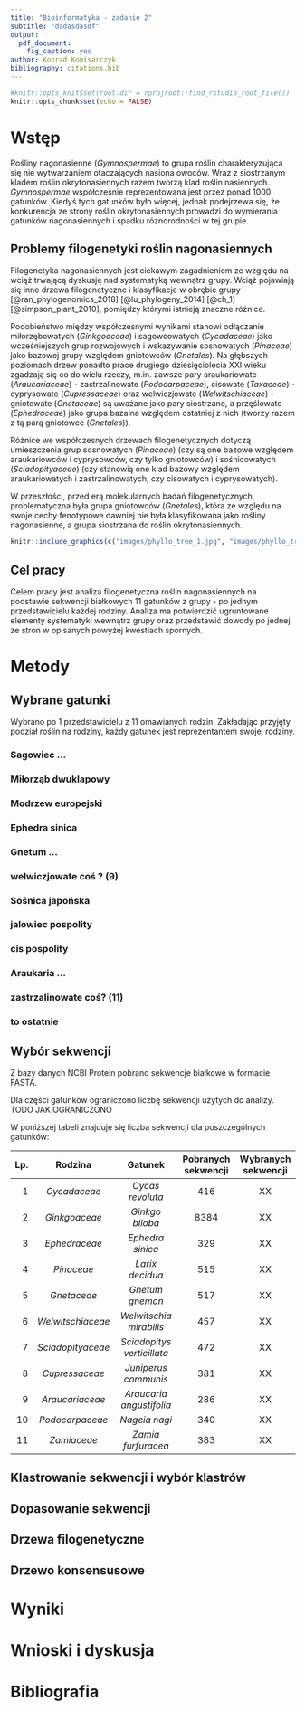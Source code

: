```yaml
---
title: "Bioinformatyka - zadanie 2"
subtitle: "dadasdasdf"
output: 
  pdf_document:
    fig_caption: yes
author: Konrad Komisarczyk
bibliography: citations.bib
---
```


```r
#knitr::opts_knit$set(root.dir = rprojroot::find_rstudio_root_file())
knitr::opts_chunk$set(echo = FALSE)
```


# Wstęp

Rośliny nagonasienne (*Gymnospermae*) to grupa roślin charakteryzująca się nie wytwarzaniem otaczających nasiona owoców.
Wraz z siostrzanym kladem roślin okrytonasiennych razem tworzą klad roślin nasiennych. *Gymnospermae* współcześnie reprezentowana jest przez ponad 1000 gatunków. Kiedyś tych gatunków było więcej, jednak podejrzewa się, że konkurencja ze strony roślin okrytonasiennych prowadzi do wymierania gatunków nagonasiennych i spadku róznorodności w tej grupie.


## Problemy filogenetyki roślin nagonasiennych

Filogenetyka nagonasiennych jest ciekawym zagadnieniem ze względu na wciąż trwającą dyskusję nad systematyką wewnątrz grupy. Wciąż pojawiają się inne drzewa filogenetyczne i klasyfikacje w obrębie grupy [@ran_phylogenomics_2018]  [@lu_phylogeny_2014] [@ch_1] [@simpson_plant_2010], pomiędzy którymi istnieją znaczne różnice. 

Podobieństwo między współczesnymi wynikami stanowi odłączanie miłorzębowatych (*Ginkgoaceae*) i sagowcowatych (*Cycadaceae*) jako wcześniejszych grup rozwojowych i wskazywanie sosnowatych (*Pinaceae*) jako bazowej grupy względem gniotowców (*Gnetales*). Na głębszych poziomach drzew ponadto prace drugiego dziesięciolecia XXI wieku zgadzają się co do wielu rzeczy, m.in. zawsze pary araukariowate (*Araucariaceae*) - zastrzalinowate (*Podocarpaceae*), cisowate (*Taxaceae*) - cyprysowate (*Cupressaceae*) oraz welwiczjowate (*Welwitschiaceae*) - gniotowate (*Gnetaceae*) są uważane jako pary siostrzane, a przęślowate (*Ephedraceae*) jako grupa bazalna względem ostatniej z nich (tworzy razem z tą parą gniotowce (*Gnetales*)).

Różnice we współczesnych drzewach filogenetycznych dotyczą umieszczenia grup sosnowatych (*Pinaceae*) (czy są one bazowe względem araukariowców i cyprysowców, czy tylko gniotowców) i sośnicowatych (*Sciadopityaceae*) (czy stanowią one klad bazowy względem araukariowatych i zastrzalinowatych, czy cisowatych i cyprysowatych). 

W przeszłości, przed erą molekularnych badań filogenetycznych, problematyczna była grupa gniotowców (*Gnetales*), która ze względu na swoje cechy fenotypowe dawniej nie była klasyfikowana jako rośliny nagonasienne, a grupa siostrzana do roślin okrytonasiennych.

```r
knitr::include_graphics(c("images/phyllo_tree_1.jpg", "images/phyllo_tree_2.png"))
```


## Cel pracy

Celem pracy jest analiza filogenetyczna roślin nagonasiennych na podstawie sekwencji białkowych 11 gatunków z grupy - po jednym przedstawicielu każdej rodziny. Analiza ma potwierdzić ugruntowane elementy systematyki wewnątrz grupy oraz przedstawić dowody po jednej ze stron w opisanych powyżej kwestiach spornych. 


# Metody


## Wybrane gatunki

Wybrano po 1 przedstawicielu z 11 omawianych rodzin. Zakładając przyjęty podział roślin na rodziny, każdy gatunek jest reprezentantem swojej rodziny. 

### Sagowiec ...

### Miłorząb dwuklapowy

### Modrzew europejski

### Ephedra sinica

### Gnetum ...

### welwiczjowate coś ? (9)

### Sośnica japońska

### jalowiec pospolity

### cis pospolity

### Araukaria ...

### zastrzalinowate coś? (11)

### to ostatnie


## Wybór sekwencji

Z bazy danych NCBI Protein pobrano sekwencje białkowe w formacie FASTA. 

Dla części gatunków ograniczono liczbę sekwencji użytych do analizy. TODO JAK OGRANICZONO

W poniższej tabeli znajduje się liczba sekwencji dla poszczególnych gatunków:

| Lp.  | Rodzina           | Gatunek                    | Pobranych sekwencji | Wybranych sekwencji |
|-----:|:-----------------:|:--------------------------:|:-------------------:|:-------------------:|
| 1    | *Cycadaceae*      | *Cycas revoluta*           | 416                 | XX |
| 2    | *Ginkgoaceae*     | *Ginkgo biloba*            | 8384                | XX |
| 3    | *Ephedraceae*     | *Ephedra sinica*           | 329                 | XX |
| 4    | *Pinaceae*        | *Larix decidua*            | 515                 | XX |
| 5    | *Gnetaceae*       | *Gnetum gnemon*            | 517                 | XX |
| 6    | *Welwitschiaceae* | *Welwitschia mirabilis*    | 457                 | XX |
| 7    | *Sciadopityaceae* | *Sciadopitys verticillata* | 472                 | XX |
| 8    | *Cupressaceae*    | *Juniperus communis*       | 381                 | XX |
| 9    | *Araucariaceae*   | *Araucaria angustifolia*   | 286                 | XX |
| 10   | *Podocarpaceae*   | *Nageia nagi*              | 340                 | XX |
| 11   | *Zamiaceae*       | *Zamia furfuracea*         | 383                 | XX |

## Klastrowanie sekwencji i wybór klastrów



## Dopasowanie sekwencji 

## Drzewa filogenetyczne

## Drzewo konsensusowe

# Wyniki


# Wnioski i dyskusja




# Bibliografia
